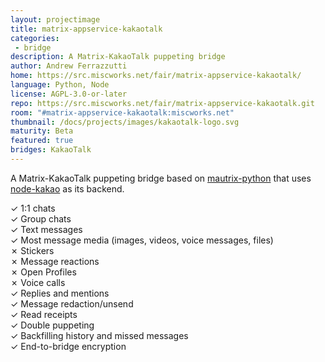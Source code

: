 ```yaml
---
layout: projectimage
title: matrix-appservice-kakaotalk
categories:
 - bridge
description: A Matrix-KakaoTalk puppeting bridge
author: Andrew Ferrazzutti
home: https://src.miscworks.net/fair/matrix-appservice-kakaotalk/
language: Python, Node
license: AGPL-3.0-or-later
repo: https://src.miscworks.net/fair/matrix-appservice-kakaotalk.git
room: "#matrix-appservice-kakaotalk:miscworks.net"
thumbnail: /docs/projects/images/kakaotalk-logo.svg
maturity: Beta
featured: true
bridges: KakaoTalk
---
```


A Matrix-KakaoTalk puppeting bridge based on [mautrix-python](https://github.com/mautrix/python) that uses [node-kakao](https://github.com/storycraft/node-kakao) as its backend.

✓ 1:1 chats  
✓ Group chats  
✓ Text messages  
✓ Most message media (images, videos, voice messages, files)  
✗ Stickers  
✗ Message reactions  
✗ Open Profiles  
✗ Voice calls  
✓ Replies and mentions  
✓ Message redaction/unsend  
✓ Read receipts  
✓ Double puppeting  
✓ Backfilling history and missed messages  
✓ End-to-bridge encryption
